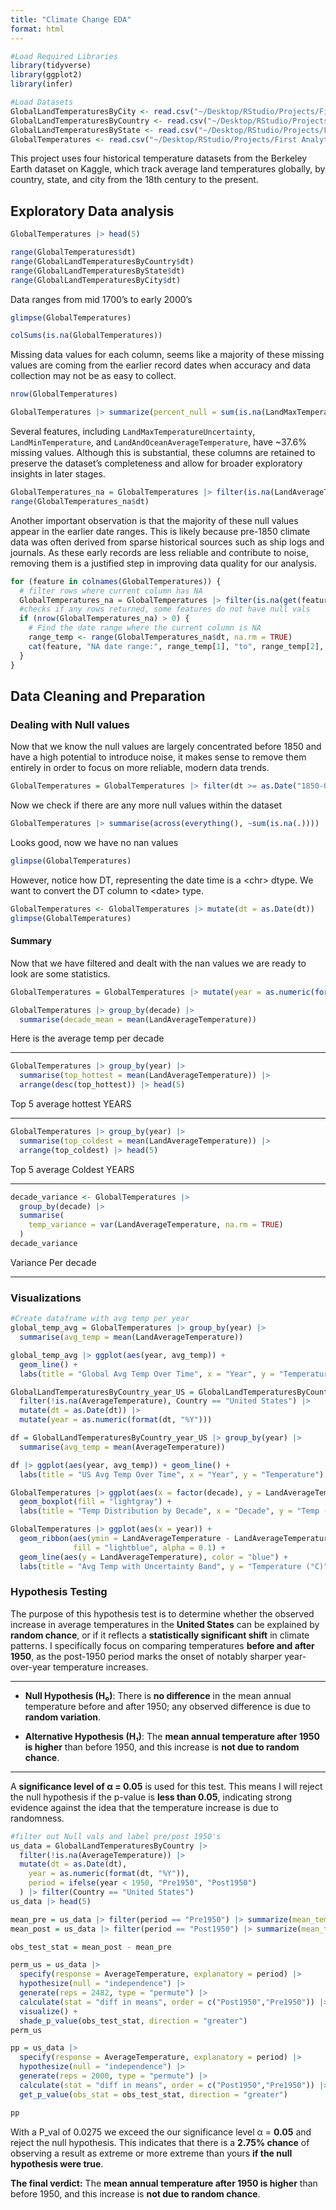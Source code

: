 ```yaml
---
title: "Climate Change EDA"
format: html
---
```


```r
#Load Required Libraries
library(tidyverse)
library(ggplot2)
library(infer)

```

```r
#Load Datasets
GlobalLandTemperaturesByCity <- read.csv("~/Desktop/RStudio/Projects/First Analytics EDA project/Climate Dataset/GlobalLandTemperaturesByCity.csv")
GlobalLandTemperaturesByCountry <- read.csv("~/Desktop/RStudio/Projects/First Analytics EDA project/Climate Dataset/GlobalLandTemperaturesByCountry.csv")
GlobalLandTemperaturesByState <- read.csv("~/Desktop/RStudio/Projects/First Analytics EDA project/Climate Dataset/GlobalLandTemperaturesByState.csv")
GlobalTemperatures <- read.csv("~/Desktop/RStudio/Projects/First Analytics EDA project/Climate Dataset/GlobalTemperatures.csv")
```

This project uses four historical temperature datasets from the Berkeley Earth dataset on Kaggle, which track average land temperatures globally, by country, state, and city from the 18th century to the present.

## Exploratory Data analysis

```r
GlobalTemperatures |> head(5)
```

```r
range(GlobalTemperatures$dt)
range(GlobalLandTemperaturesByCountry$dt)
range(GlobalLandTemperaturesByState$dt)
range(GlobalLandTemperaturesByCity$dt)
```

Data ranges from mid 1700's to early 2000's

```r
glimpse(GlobalTemperatures)
```

```r
colSums(is.na(GlobalTemperatures))
```

Missing data values for each column, seems like a majority of these missing values are coming from the earlier record dates when accuracy and data collection may not be as easy to collect.

```r
nrow(GlobalTemperatures)
```

```r
GlobalTemperatures |> summarize(percent_null = sum(is.na(LandMaxTemperature))/n() * 100 ) 
```

Several features, including `LandMaxTemperatureUncertainty`, `LandMinTemperature`, and `LandAndOceanAverageTemperature`, have \~37.6% missing values. Although this is substantial, these columns are retained to preserve the dataset's completeness and allow for broader exploratory insights in later stages.

```r
GlobalTemperatures_na = GlobalTemperatures |> filter(is.na(LandAverageTemperature))
range(GlobalTemperatures_na$dt)
```

Another important observation is that the majority of these null values appear in the earlier date ranges. This is likely because pre-1850 climate data was often derived from sparse historical sources such as ship logs and journals. As these early records are less reliable and contribute to noise, removing them is a justified step in improving data quality for our analysis.

```r
for (feature in colnames(GlobalTemperatures)) {
  # filter rows where current column has NA
  GlobalTemperatures_na = GlobalTemperatures |> filter(is.na(get(feature)))
  #checks if any rows returned, some features do not have null vals
  if (nrow(GlobalTemperatures_na) > 0) {
    # Find the date range where the current column is NA
    range_temp <- range(GlobalTemperatures_na$dt, na.rm = TRUE)
    cat(feature, "NA date range:", range_temp[1], "to", range_temp[2], "\n")
  }
}
```

## Data Cleaning and Preparation

### Dealing with Null values

Now that we know the null values are largely concentrated before 1850 and have a high potential to introduce noise, it makes sense to remove them entirely in order to focus on more reliable, modern data trends.

```r
GlobalTemperatures = GlobalTemperatures |> filter(dt >= as.Date("1850-01-01"))
```

Now we check if there are any more null values within the dataset

```r
GlobalTemperatures |> summarise(across(everything(), ~sum(is.na(.))))
```

Looks good, now we have no nan values

```r
glimpse(GlobalTemperatures)

```

However, notice how DT, representing the date time is a \<chr\> dtype. We want to convert the DT column to \<date\> type.

```r

GlobalTemperatures <- GlobalTemperatures |> mutate(dt = as.Date(dt))
glimpse(GlobalTemperatures)

```

#### Summary

Now that we have filtered and dealt with the nan values we are ready to look are some statistics.

```r
GlobalTemperatures = GlobalTemperatures |> mutate(year = as.numeric(format(dt, "%Y"))) |> mutate(decade = floor(year/10)*10)
```

```r
GlobalTemperatures |> group_by(decade) |> 
  summarise(decade_mean = mean(LandAverageTemperature)) 
```

Here is the average temp per decade

------------------------------------------------------------------------

```r
GlobalTemperatures |> group_by(year) |> 
  summarise(top_hottest = mean(LandAverageTemperature)) |> 
  arrange(desc(top_hottest)) |> head(5)
```

Top 5 average hottest YEARS

------------------------------------------------------------------------

```r
GlobalTemperatures |> group_by(year) |> 
  summarise(top_coldest = mean(LandAverageTemperature)) |> 
  arrange(top_coldest) |> head(5)
```

Top 5 average Coldest YEARS

------------------------------------------------------------------------

```r
decade_variance <- GlobalTemperatures |>
  group_by(decade) |>
  summarise(
    temp_variance = var(LandAverageTemperature, na.rm = TRUE)
  )
decade_variance
```

Variance Per decade

------------------------------------------------------------------------

### Visualizations

```r
#Create dataframe with avg temp per year
global_temp_avg = GlobalTemperatures |> group_by(year) |> 
  summarise(avg_temp = mean(LandAverageTemperature))
```

```r
global_temp_avg |> ggplot(aes(year, avg_temp)) +
  geom_line() + 
  labs(title = "Global Avg Temp Over Time", x = "Year", y = "Temperature")
```

```r
GlobalLandTemperaturesByCountry_year_US = GlobalLandTemperaturesByCountry |> 
  filter(!is.na(AverageTemperature), Country == "United States") |> 
  mutate(dt = as.Date(dt)) |> 
  mutate(year = as.numeric(format(dt, "%Y")))

```

```r
df = GlobalLandTemperaturesByCountry_year_US |> group_by(year) |> 
  summarise(avg_temp = mean(AverageTemperature))
```

```r
df |> ggplot(aes(year, avg_temp)) + geom_line() +
  labs(title = "US Avg Temp Over Time", x = "Year", y = "Temperature")
```

```r
GlobalTemperatures |> ggplot(aes(x = factor(decade), y = LandAverageTemperature)) +
  geom_boxplot(fill = "lightgray") +
  labs(title = "Temp Distribution by Decade", x = "Decade", y = "Temp (°C)")

```

```r
GlobalTemperatures |> ggplot(aes(x = year)) +
  geom_ribbon(aes(ymin = LandAverageTemperature - LandAverageTemperatureUncertainty, ymax = LandAverageTemperature + LandAverageTemperatureUncertainty), 
              fill = "lightblue", alpha = 0.1) +
  geom_line(aes(y = LandAverageTemperature), color = "blue") +
  labs(title = "Avg Temp with Uncertainty Band", y = "Temperature (°C)", x = "Year")

```

### Hypothesis Testing

The purpose of this hypothesis test is to determine whether the observed increase in average temperatures in the **United States** can be explained by **random chance**, or if it reflects a **statistically significant shift** in climate patterns. I specifically focus on comparing temperatures **before and after 1950**, as the post-1950 period marks the onset of notably sharper year-over-year temperature increases.

------------------------------------------------------------------------

-   **Null Hypothesis (H₀)**: There is **no difference** in the mean annual temperature before and after 1950; any observed difference is due to **random variation**.

-   **Alternative Hypothesis (H₁)**: The **mean annual temperature after 1950 is higher** than before 1950, and this increase is **not due to random chance**.

------------------------------------------------------------------------

A **significance level of α = 0.05** is used for this test. This means I will reject the null hypothesis if the p-value is **less than 0.05**, indicating strong evidence against the idea that the temperature increase is due to randomness.

```r
#filter out Null vals and label pre/post 1950's
us_data = GlobalLandTemperaturesByCountry |>
  filter(!is.na(AverageTemperature)) |>
  mutate(dt = as.Date(dt),
    year = as.numeric(format(dt, "%Y")),
    period = ifelse(year < 1950, "Pre1950", "Post1950")
  ) |> filter(Country == "United States")
us_data |> head(5)
```

```r
mean_pre = us_data |> filter(period == "Pre1950") |> summarize(mean_temp_pre = mean(AverageTemperature))
mean_post = us_data |> filter(period == "Post1950") |> summarize(mean_temp_pre = mean(AverageTemperature))

obs_test_stat = mean_post - mean_pre
```

```r
perm_us = us_data |>
  specify(response = AverageTemperature, explanatory = period) |>
  hypothesize(null = "independence") |>
  generate(reps = 2482, type = "permute") |>
  calculate(stat = "diff in means", order = c("Post1950","Pre1950")) |>
  visualize() +
  shade_p_value(obs_test_stat, direction = "greater")
perm_us
```

```r
pp = us_data |>
  specify(response = AverageTemperature, explanatory = period) |>
  hypothesize(null = "independence") |>
  generate(reps = 2000, type = "permute") |>
  calculate(stat = "diff in means", order = c("Post1950","Pre1950")) |>
  get_p_value(obs_stat = obs_test_stat, direction = "greater")

pp
```

With a P_val of 0.0275 we exceed the our significance level α = **0.05** and reject the null hypothesis. This indicates that there is a **2.75% chance** of observing a result as extreme or more extreme than yours **if the null hypothesis were true**.

**The final verdict:** The **mean annual temperature after 1950 is higher** than before 1950, and this increase is **not due to random chance**.
